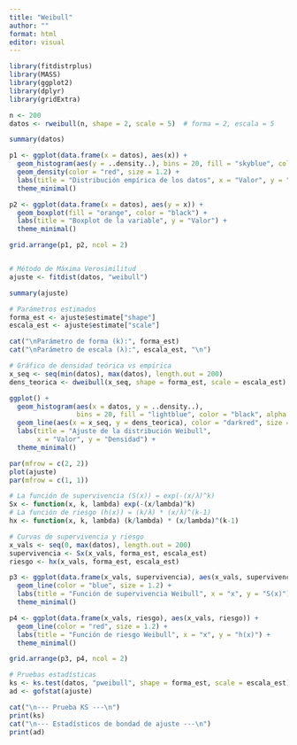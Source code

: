 ---
title: "Weibull"
author: ""
format: html
editor: visual
---

```{r}

library(fitdistrplus)
library(MASS)
library(ggplot2)
library(dplyr)
library(gridExtra)

n <- 200
datos <- rweibull(n, shape = 2, scale = 5)  # forma = 2, escala = 5

summary(datos)

p1 <- ggplot(data.frame(x = datos), aes(x)) +
  geom_histogram(aes(y = ..density..), bins = 20, fill = "skyblue", color = "black") +
  geom_density(color = "red", size = 1.2) +
  labs(title = "Distribución empírica de los datos", x = "Valor", y = "Densidad") +
  theme_minimal()

p2 <- ggplot(data.frame(x = datos), aes(y = x)) +
  geom_boxplot(fill = "orange", color = "black") +
  labs(title = "Boxplot de la variable", y = "Valor") +
  theme_minimal()

grid.arrange(p1, p2, ncol = 2)


# Método de Máxima Verosimilitud
ajuste <- fitdist(datos, "weibull")

summary(ajuste)

# Parámetros estimados
forma_est <- ajuste$estimate["shape"]
escala_est <- ajuste$estimate["scale"]

cat("\nParámetro de forma (k):", forma_est)
cat("\nParámetro de escala (λ):", escala_est, "\n")

# Gráfico de densidad teórica vs empírica
x_seq <- seq(min(datos), max(datos), length.out = 200)
dens_teorica <- dweibull(x_seq, shape = forma_est, scale = escala_est)

ggplot() +
  geom_histogram(aes(x = datos, y = ..density..),
                 bins = 20, fill = "lightblue", color = "black", alpha = 0.6) +
  geom_line(aes(x = x_seq, y = dens_teorica), color = "darkred", size = 1.2) +
  labs(title = "Ajuste de la distribución Weibull",
       x = "Valor", y = "Densidad") +
  theme_minimal()

par(mfrow = c(2, 2))
plot(ajuste)
par(mfrow = c(1, 1))

# La función de supervivencia (S(x)) = exp(-(x/λ)^k)
Sx <- function(x, k, lambda) exp(-(x/lambda)^k)
# La función de riesgo (h(x)) = (k/λ) * (x/λ)^(k-1)
hx <- function(x, k, lambda) (k/lambda) * (x/lambda)^(k-1)

# Curvas de supervivencia y riesgo
x_vals <- seq(0, max(datos), length.out = 200)
supervivencia <- Sx(x_vals, forma_est, escala_est)
riesgo <- hx(x_vals, forma_est, escala_est)

p3 <- ggplot(data.frame(x_vals, supervivencia), aes(x_vals, supervivencia)) +
  geom_line(color = "blue", size = 1.2) +
  labs(title = "Función de supervivencia Weibull", x = "x", y = "S(x)") +
  theme_minimal()

p4 <- ggplot(data.frame(x_vals, riesgo), aes(x_vals, riesgo)) +
  geom_line(color = "red", size = 1.2) +
  labs(title = "Función de riesgo Weibull", x = "x", y = "h(x)") +
  theme_minimal()

grid.arrange(p3, p4, ncol = 2)

# Pruebas estadísticas
ks <- ks.test(datos, "pweibull", shape = forma_est, scale = escala_est)
ad <- gofstat(ajuste)

cat("\n--- Prueba KS ---\n")
print(ks)
cat("\n--- Estadísticos de bondad de ajuste ---\n")
print(ad)

```
